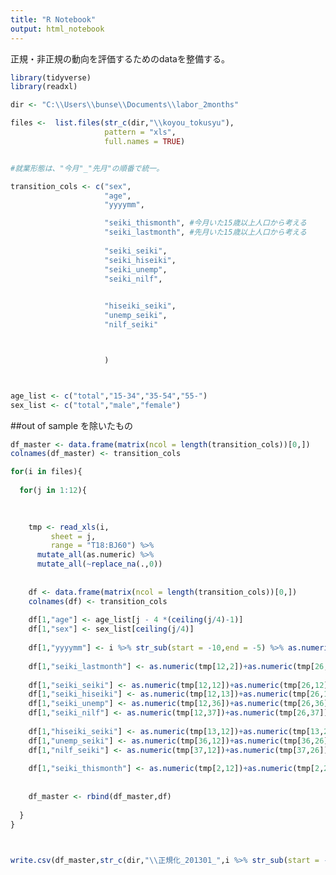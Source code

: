 ---
title: "R Notebook"
output: html_notebook
---

正規・非正規の動向を評価するためのdataを整備する。

```{r}
library(tidyverse)
library(readxl)

dir <- "C:\\Users\\bunse\\Documents\\labor_2months"

files <-  list.files(str_c(dir,"\\koyou_tokusyu"),
                     pattern = "xls",
                     full.names = TRUE)



```


```{r, warning=FALSE}
#就業形態は、"今月"_"先月"の順番で統一。

transition_cols <- c("sex",
                     "age",
                     "yyyymm",

                     "seiki_thismonth", #今月いた15歳以上人口から考える
                     "seiki_lastmonth", #先月いた15歳以上人口から考える
                     
                     "seiki_seiki",
                     "seiki_hiseiki",
                     "seiki_unemp",
                     "seiki_nilf",

                     
                     "hiseiki_seiki",
                     "unemp_seiki",
                     "nilf_seiki"



                     )



age_list <- c("total","15-34","35-54","55-")
sex_list <- c("total","male","female")

```


##out of sample を除いたもの

```{r, warning=FALSE}
df_master <- data.frame(matrix(ncol = length(transition_cols))[0,])
colnames(df_master) <- transition_cols

for(i in files){
  
  for(j in 1:12){

  
  
    tmp <- read_xls(i,
         sheet = j,
         range = "T18:BJ60") %>% 
      mutate_all(as.numeric) %>% 
      mutate_all(~replace_na(.,0))
      
    
    df <- data.frame(matrix(ncol = length(transition_cols))[0,])
    colnames(df) <- transition_cols
    
    df[1,"age"] <- age_list[j - 4 *(ceiling(j/4)-1)] 
    df[1,"sex"] <- sex_list[ceiling(j/4)]
    
    df[1,"yyyymm"] <- i %>% str_sub(start = -10,end = -5) %>% as.numeric()
    
    df[1,"seiki_lastmonth"] <- as.numeric(tmp[12,2])+as.numeric(tmp[26,2]) -as.numeric(tmp[12,42])-as.numeric(tmp[12,43])-as.numeric(tmp[26,42])-as.numeric(tmp[26,43])
    
    df[1,"seiki_seiki"] <- as.numeric(tmp[12,12])+as.numeric(tmp[26,12]) +as.numeric(tmp[12,26])+as.numeric(tmp[26,26]) 
    df[1,"seiki_hiseiki"] <- as.numeric(tmp[12,13])+as.numeric(tmp[26,13]) +as.numeric(tmp[12,27])+as.numeric(tmp[26,27])
    df[1,"seiki_unemp"] <- as.numeric(tmp[12,36])+as.numeric(tmp[26,36])
    df[1,"seiki_nilf"] <- as.numeric(tmp[12,37])+as.numeric(tmp[26,37])
    
    df[1,"hiseiki_seiki"] <- as.numeric(tmp[13,12])+as.numeric(tmp[13,26]) +as.numeric(tmp[27,12])+as.numeric(tmp[27,26])
    df[1,"unemp_seiki"] <- as.numeric(tmp[36,12])+as.numeric(tmp[36,26])
    df[1,"nilf_seiki"] <- as.numeric(tmp[37,12])+as.numeric(tmp[37,26])
    
    df[1,"seiki_thismonth"] <- as.numeric(tmp[2,12])+as.numeric(tmp[2,26])-as.numeric(tmp[42,12])+as.numeric(tmp[42,26])
    
    
    df_master <- rbind(df_master,df)
    
  }
}
    


write.csv(df_master,str_c(dir,"\\正規化_201301_",i %>% str_sub(start = -10,end = -5) %>% as.character(),"_２か月連続サンプル_遡及済み.csv"))

```

